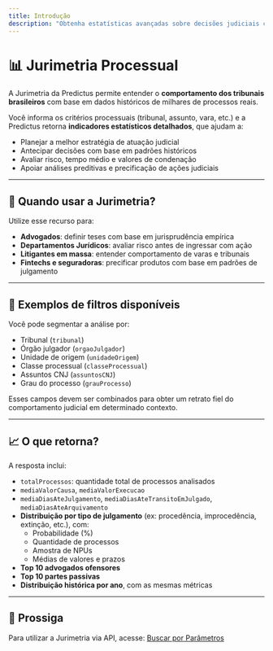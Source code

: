 ```yaml
---
title: Introdução
description: "Obtenha estatísticas avançadas sobre decisões judiciais com base em filtros objetivos como tribunal, classe processual, assunto e órgão julgador."
---
```


# 📊 Jurimetria Processual

A Jurimetria da Predictus permite entender o **comportamento dos tribunais brasileiros** com base em dados históricos de milhares de processos reais.

Você informa os critérios processuais (tribunal, assunto, vara, etc.) e a Predictus retorna **indicadores estatísticos detalhados**, que ajudam a:

- Planejar a melhor estratégia de atuação judicial
- Antecipar decisões com base em padrões históricos
- Avaliar risco, tempo médio e valores de condenação
- Apoiar análises preditivas e precificação de ações judiciais

---

## 🧠 Quando usar a Jurimetria?

Utilize esse recurso para:

- **Advogados**: definir teses com base em jurisprudência empírica
- **Departamentos Jurídicos**: avaliar risco antes de ingressar com ação
- **Litigantes em massa**: entender comportamento de varas e tribunais
- **Fintechs e seguradoras**: precificar produtos com base em padrões de julgamento

---

## 🎯 Exemplos de filtros disponíveis

Você pode segmentar a análise por:

- Tribunal (`tribunal`)
- Órgão julgador (`orgaoJulgador`)
- Unidade de origem (`unidadeOrigem`)
- Classe processual (`classeProcessual`)
- Assuntos CNJ (`assuntosCNJ`)
- Grau do processo (`grauProcesso`)

Esses campos devem ser combinados para obter um retrato fiel do comportamento judicial em determinado contexto.

---

## 📈 O que retorna?

A resposta inclui:

- `totalProcessos`: quantidade total de processos analisados
- `mediaValorCausa`, `mediaValorExecucao`
- `mediaDiasAteJulgamento`, `mediaDiasAteTransitoEmJulgado`, `mediaDiasAteArquivamento`
- **Distribuição por tipo de julgamento** (ex: procedência, improcedência, extinção, etc.), com:
  - Probabilidade (%)
  - Quantidade de processos
  - Amostra de NPUs
  - Médias de valores e prazos
- **Top 10 advogados ofensores**
- **Top 10 partes passivas**
- **Distribuição histórica por ano**, com as mesmas métricas

---

## 🚀 Prossiga

Para utilizar a Jurimetria via API, acesse: [Buscar por Parâmetros](./buscar-por-parametros)
